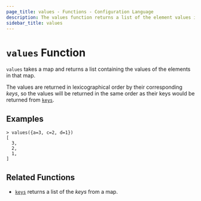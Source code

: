 ```yaml
---
page_title: values - Functions - Configuration Language
description: The values function returns a list of the element values in a given map.
sidebar_title: values
---
```


# `values` Function

`values` takes a map and returns a list containing the values of the elements
in that map.

The values are returned in lexicographical order by their corresponding _keys_,
so the values will be returned in the same order as their keys would be
returned from [`keys`](/language/functions/keys).

## Examples

```
> values({a=3, c=2, d=1})
[
  3,
  2,
  1,
]
```

## Related Functions

- [`keys`](/language/functions/keys) returns a list of the _keys_ from a map.

